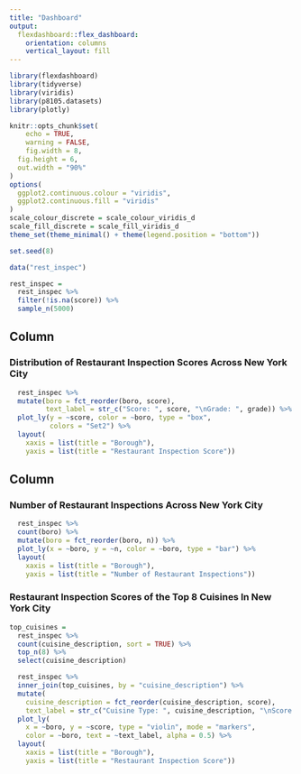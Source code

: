 ```yaml
---
title: "Dashboard"
output: 
  flexdashboard::flex_dashboard:
    orientation: columns
    vertical_layout: fill
---
```


```r
library(flexdashboard)
library(tidyverse)
library(viridis)
library(p8105.datasets)
library(plotly)

knitr::opts_chunk$set(
	echo = TRUE,
	warning = FALSE,
	fig.width = 8, 
  fig.height = 6,
  out.width = "90%"
)
options(
  ggplot2.continuous.colour = "viridis",
  ggplot2.continuous.fill = "viridis"
)
scale_colour_discrete = scale_colour_viridis_d
scale_fill_discrete = scale_fill_viridis_d
theme_set(theme_minimal() + theme(legend.position = "bottom"))
```

```r
set.seed(8)

data("rest_inspec") 

rest_inspec = 
  rest_inspec %>% 
  filter(!is.na(score)) %>%
  sample_n(5000)
```

Column {data-width=550}
-----------------------------------------------------------------------

### Distribution of Restaurant Inspection Scores Across New York City

```r
  rest_inspec %>% 
  mutate(boro = fct_reorder(boro, score),
         text_label = str_c("Score: ", score, "\nGrade: ", grade)) %>% 
  plot_ly(y = ~score, color = ~boro, type = "box",
          colors = "Set2") %>% 
  layout(
    xaxis = list(title = "Borough"), 
    yaxis = list(title = "Restaurant Inspection Score"))
```


Column {data-width=450}
-----------------------------------------------------------------------

### Number of Restaurant Inspections Across New York City

```r
  rest_inspec %>% 
  count(boro) %>% 
  mutate(boro = fct_reorder(boro, n)) %>% 
  plot_ly(x = ~boro, y = ~n, color = ~boro, type = "bar") %>% 
  layout(
    xaxis = list(title = "Borough"), 
    yaxis = list(title = "Number of Restaurant Inspections"))
```


### Restaurant Inspection Scores of the Top 8 Cuisines In New York City

```r
top_cuisines =
  rest_inspec %>% 
  count(cuisine_description, sort = TRUE) %>% 
  top_n(8) %>% 
  select(cuisine_description)
```


```r
  rest_inspec %>% 
  inner_join(top_cuisines, by = "cuisine_description") %>% 
  mutate(
    cuisine_description = fct_reorder(cuisine_description, score),
    text_label = str_c("Cuisine Type: ", cuisine_description, "\nScore: ", score, "\nGrade: ", grade)) %>%
  plot_ly(
    x = ~boro, y = ~score, type = "violin", mode = "markers",
    color = ~boro, text = ~text_label, alpha = 0.5) %>% 
  layout(
    xaxis = list(title = "Borough"), 
    yaxis = list(title = "Restaurant Inspection Score"))
```
